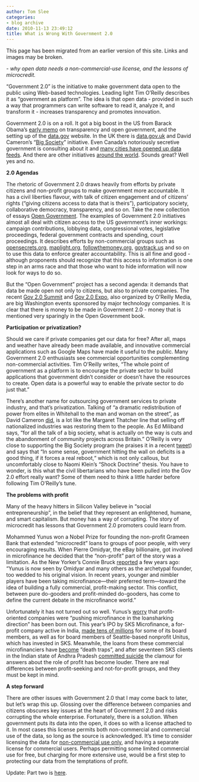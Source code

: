 ```yaml
---
author: Tom Slee
categories:
- blog archive
date: 2010-11-13 23:49:12
title: What is Wrong With Government 2.0
---
```


::: {.callout-note}

This page has been migrated from an earlier version of this site. 
Links and images may be broken.

:::



				

_- why open data needs a non-commercial-use license, and the lessons of microcredit._




“Government 2.0” is the initiative to make government data open to the public using Web-based technologies. Leading light Tim O’Reilly describes it as “government as platform”. The idea is that open data - provided in such a way that programmers can write software to read it, analyze it, and transform it - increases transparency and promotes innovation.




Government 2.0 is on a roll. It got a big boost in the US from Barack Obama’s [early memo](http://www.google.com/url?q=http%3A%2F%2Fwww.whitehouse.gov%2Fthe_press_office%2FTransparencyandOpenGovernment%2F&sa=D&sntz=1&usg=AFQjCNHh8y_lZRX83PZDtX7nXJbUXeOLeA) on transparency and open government, and the setting up of the [data.gov](http://www.google.com/url?q=http%3A%2F%2Fdata.gov&sa=D&sntz=1&usg=AFQjCNFA6mHV3awfDO42uTwaYOenE0SGng) website. In the UK there is [data.gov.uk](http://www.google.com/url?q=http%3A%2F%2Fdata.gov.uk&sa=D&sntz=1&usg=AFQjCNGlekx3eAQutEU6rVXfddLacqGb0A) and David Cameron’s “[Big Society](http://www.google.com/url?q=http%3A%2F%2Fthebigsociety.co.uk%2F&sa=D&sntz=1&usg=AFQjCNHXYvyP6s1Aun8yiClPjTh2DGOqhQ)” initiative. Even Canada’s notoriously secretive government is consulting about it and [many cities have opened up data feeds](http://www.google.com/url?q=http%3A%2F%2Fwww.guardian.co.uk%2Fnews%2Fdatablog%2F2010%2Fnov%2F09%2Fcanada-open-data&sa=D&sntz=1&usg=AFQjCNECJfDsPDGpYRpn7lArcw7FnnEEjw). And there are other initiatives [around the world](http://www.google.com/url?q=http%3A%2F%2Fwww.guardian.co.uk%2Fworld-government-data&sa=D&sntz=1&usg=AFQjCNFDDnlaczbg_2AyY8Y1booQMvXjhw). Sounds great? Well yes and no.




**2.0 Agendas**




The rhetoric of Government 2.0 draws heavily from efforts by private citizens and non-profit groups to make government more accountable. It has a civil liberties flavour, with talk of citizen engagement and of citizens’ rights (“giving citizens access to data that is theirs”), participatory society, collaborative democracy, transparency, and so on. Take the new collection of essays [Open Government](http://www.google.com/url?q=http%3A%2F%2Foreilly.com%2Fcatalog%2F9780596804367&sa=D&sntz=1&usg=AFQjCNEeUCHXvFke9arCa0X_uOTiljCw3A). The examples of Government 2.0 initiatives almost all deal with citizen access to the US government’s inner workings: campaign contributions, lobbying data, congressional votes, legislative proceedings, federal government contracts and spending, court proceedings. It describes efforts by non-commercial groups such as [opensecrets.org](http://www.google.com/url?q=http%3A%2F%2Fopensecrets.org&sa=D&sntz=1&usg=AFQjCNHkNZ6RPifsdOx6UamjvR21mR7T7w), [maplight.org](http://www.google.com/url?q=http%3A%2F%2Fmaplight.org&sa=D&sntz=1&usg=AFQjCNFRH3g5BSRxuALR9jj2zU0wz_XjPQ), [followthemoney.org](http://www.google.com/url?q=http%3A%2F%2Ffollowthemoney.org&sa=D&sntz=1&usg=AFQjCNELjV7tTppx4NineKjfOOBNO5a7zw), [govtrack.us](http://www.google.com/url?q=http%3A%2F%2Fgovtrack.us&sa=D&sntz=1&usg=AFQjCNEFTfWGafW7rx_HOrKrkAvqhJ7rgw) and so on to use this data to enforce greater accountability. This is all fine and good - although proponents should recognize that this access to information is one step in an arms race and that those who want to hide information will now look for ways to do so.




But the “Open Government” project has a second agenda: it demands that data be made open not only to citizens, but also to private companies. The recent [Gov 2.0 Summit](http://www.google.com/url?q=http%3A%2F%2Fwww.gov2summit.com%2Fgov2010&sa=D&sntz=1&usg=AFQjCNEhWiZl0rZC6D9Gi8RljJFSc6xNVw) and [Gov 2.0 Expo](http://www.google.com/url?q=http%3A%2F%2Fwww.gov2expo.com%2Fgov2expo2010&sa=D&sntz=1&usg=AFQjCNEPw8eE8oxPaGQ9N3iCe_ix9w_aHQ), also organized by O’Reilly Media, are big Washington events sponsored by major technology companies. It is clear that there is money to be made in Government 2.0 - money that is mentioned very sparingly in the Open Government book.




**Participation or privatization?**




Should we care if private companies get our data for free? After all, maps and weather have already been made available, and innovative commercial applications such as Google Maps have made it useful to the public. Many Government 2.0 enthusiasts see commercial opportunities complementing non-commercial activities. Tim O’Reilly writes, “The whole point of government as a platform is to encourage the private sector to build applications that government didn’t consider or doesn’t have the resources to create. Open data is a powerful way to enable the private sector to do just that.”




There’s another name for outsourcing government services to private industry, and that’s privatization. Talking of “a dramatic redistribution of power from elites in Whitehall to the man and woman on the street”, as David Cameron [did](http://www.google.com/url?q=http%3A%2F%2Fwww.number10.gov.uk%2Fnews%2Fspeeches-and-transcripts%2F2010%2F07%2Fbig-society-speech-53572&sa=D&sntz=1&usg=AFQjCNFTn6b9ia_pnjJA7OwGqi9yqfDPZQ), is a lot like the Margaret Thatcher line that selling off nationalized industries was restoring them to the people. As Ed Miliband says, “for all the talk of a big society, what is actually on the way is cuts and the abandonment of community projects across Britain.” O’Reilly is very close to supporting the Big Society program (he praises it in a recent [tweet](http://www.google.com/url?q=http%3A%2F%2Ftwitter.com%2F%23!%2Ftimoreilly%2Fstatus%2F29122374574&sa=D&sntz=1&usg=AFQjCNGnvPydo5hzL8WACOG0tm9Gyti5kw)) and says that “In some sense, government hitting the wall on deficits is a good thing, if it forces a real reboot,“ which is not only callous, but uncomfortably close to Naomi Klein’s “Shock Doctrine” thesis. You have to wonder, is this what the civil libertarians who have been pulled into the Gov 2.0 effort really want? Some of them need to think a little harder before following Tim O’Reilly’s tune.




**The problems with profit**




Many of the heavy hitters in Silicon Valley believe in “social entrepreneurship”, in the belief that they represent an enlightened, humane, and smart capitalism. But money has a way of corrupting. The story of microcredit has lessons that Government 2.0 promoters could learn from.




Mohammed Yunus won a Nobel Prize for founding the non-profit Grameen Bank that extended “microcredit” loans to groups of poor people, with very encouraging results. When Pierre Omidyar, the eBay billionaire, got involved in microfinance he decided that the “non-profit” part of the story was a limitation. As the New Yorker’s Connie Bruck [reported](http://www.google.com/url?q=http%3A%2F%2Fwww.newyorker.com%2Farchive%2F2006%2F10%2F30%2F061030fa_fact1%3FcurrentPage%3Dall&sa=D&sntz=1&usg=AFQjCNEJmnyN5a65I7A8G3KTxWCge6nPtA) a few years ago: “Yunus is now seen by Omidyar and many others as the archetypal founder, too wedded to his original vision. In recent years, younger and nimbler players have been taking microfinance—their preferred term—toward the idea of building a fully commercial, profit-making sector. This conflict, between pure do-gooders and profit-minded do-gooders, has come to define the current debate in the microfinance world.”




Unfortunately it has not turned out so well. Yunus’s [worry](http://www.google.com/url?q=http%3A%2F%2Fwww.philanthrocapitalism.net%2Ftag%2Fpierrre-omidyar%2F&sa=D&sntz=1&usg=AFQjCNH5X491Y6jwSKu1aGV0P3VAGibUkw) that profit-oriented companies were “pushing microfinance in the loansharking direction” has been born out. This year’s IPO by SKS Microfinance, a for-profit company active in India, [made tens of millions](http://www.google.com/url?q=http%3A%2F%2Fwww.muhammadyunus.org%2FIn-the-Media%2Frich-ipo-brings-controversy-to-sks-microfinance%2F&sa=D&sntz=1&usg=AFQjCNHV_9bi9OoohP78q6Qd8AJNUrTZEA) for some of its board members, as well as for board members of Seattle-based nonprofit Unitus, which has invested in SKS. Meanwhile, the loans from these commercial microfinanciers have [become](http://www.google.com/url?q=http%3A%2F%2Fwww.bbc.co.uk%2Fnews%2Fbusiness-11664632&sa=D&sntz=1&usg=AFQjCNHDpP2cEGhxWAb-rL_fqkQzut5DOA) “death traps”, and after seventeen SKS clients in the Indian state of Andhra Pradesh [committed suicide](http://www.google.com/url?q=http%3A%2F%2Fwww.theglobeandmail.com%2Fnews%2Fworld%2Flittle-loans-big-trouble%2Farticle1797584%2F&sa=D&sntz=1&usg=AFQjCNFHLVnO_NN94rb_yfNEhT8-WKsiDg) the clamour for answers about the role of profit has become louder. There are real differences between profit-seeking and not-for-profit groups, and they must be kept in mind.




**A step forward**




There are other issues with Government 2.0 that I may come back to later, but let’s wrap this up. Glossing over the difference between companies and citizens obscures key issues at the heart of Government 2.0 and risks corrupting the whole enterprise. Fortunately, there is a solution. When government puts its data into the open, it does so with a license attached to it. In most cases this license permits both non-commercial and commercial use of the data, so long as the source is acknowledged. It’s time to consider licensing the data for [non-commercial use only](http://www.google.com/url?q=http%3A%2F%2Fcreativecommons.org%2Flicenses%2Fby-nc%2F2.5%2F&sa=D&sntz=1&usg=AFQjCNGL8gAHvHr_azYTNWKp3PVv9v45BA), and having a separate license for commercial users. Perhaps permitting some limited commercial use for free, but charging for more extensive use, would be a first step to protecting our data from the temptations of profit.




Update: Part two is [here](http://whimsley.typepad.com/whimsley/2010/11/what-else-is-wrong-with-government-20.html).


		
